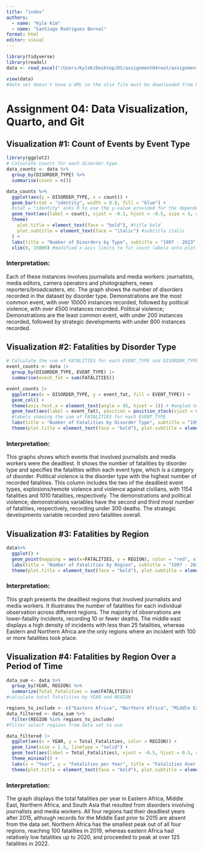 ```yaml
---
title: "index"
authors:
  - name: "Kyle Kim" 
  - name: "Santiago Rodriguez Bernal"
format: html
editor: visual
---
```


```r
library(tidyverse)
library(readxl)
data <- read_excel("/Users/KyleK/Desktop/DS/assignment04root/assignment04/Data/Assignment04dataset.xlsx")

view(data)
#data set doesn't have a URL so the xlsx file must be downloaded from GitHub repo.
```

# Assignment 04: Data Visualization, Quarto, and Git

## Visualization #1: Count of Events by Event Type

```r
library(ggplot2)
# Calculate counts for each disorder type.
data_counts <- data %>%
  group_by(DISORDER_TYPE) %>%
  summarise(count = n())

data_counts %>%
  ggplot(aes(y = DISORDER_TYPE, x = count)) +
  geom_bar(stat = "identity", width = 0.8, fill = "blue") + 
  #stat = "identity" asks R to use the y-value provided for the dependent variable.
  geom_text(aes(label = count), vjust = -0.1, hjust = -0.5, size = 3, color = "black") +
  theme(
    plot.title = element_text(face = "bold"), #title bold
    plot.subtitle = element_text(face = "italic") #subtitle italic
  ) + 
  labs(title = "Number of Disorders by Type", subtitle = "1997 - 2023", y = "Count", x = "Disorder Type") +
  xlim(0, 15000) #modified x-axis limits to fit count labels onto plot. 

```

### Interpretation:

Each of these instances involves journalists and media workers: journalists, media editors, camera operators and photographers, news reporters/broadcasters, etc. The graph shows the number of disorders recorded in the dataset by disorder type. Demonstrations are the most common event, with over 10000 instances recorded, followed by political violence, with over 4500 instances recorded. Political violence; Demonstrations are the least common event, with under 200 instances recorded, followed by strategic developments with under 800 instances recorded. 

## Visualization #2: Fatalities by Disorder Type

```r
# Calculate the sum of FATALITIES for each EVENT_TYPE and DISORDER_TYPE
event_counts <- data |>
  group_by(DISORDER_TYPE, EVENT_TYPE) |>
  summarise(event_fat = sum(FATALITIES))

event_counts |>
  ggplot(aes(x = DISORDER_TYPE, y = event_fat, fill = EVENT_TYPE)) +
  geom_col() +
  theme(axis.text.x = element_text(angle = 45, hjust = 1)) + #angled text to fix overcrowding
  geom_text(aes(label = event_fat), position = position_stack(vjust = 0.5), size = 3, color = "black") + 
  #labels showing the sum of FATALITIES for each EVENT_TYPE
  labs(title = "Number of Fatalities by Disorder Type", subtitle = "1997 - 2023", x = "Disorder Type", y = "Fatalities", fill = "Event Type") +
  theme(plot.title = element_text(face = "bold"), plot.subtitle = element_text(face = "italic"))

```

### Interpretation:

This graphs shows which events that involved journalists and media workers were the deadliest. It shows the number of fatalities by disorder type and specifies the fatalities within each event type, which is a category of disorder. Political violence is the disorder type with the highest number of recorded fatalities. This column includes the two of the deadliest event types, explosions/remote violence and violence against civilians, with 1154 fatalities and 1010 fatalities, respectively. The demonstrations and political violence; demonstrations variables have the second and third most number of fatalities, respectively, recording under 300 deaths. The strategic developments variable recorded zero fatalities overall. 

## Visualization #3: Fatalities by Region

```r
data%>%
  ggplot() +
  geom_point(mapping = aes(x=FATALITIES, y = REGION), color = "red", alpha = 0.5) +
  labs(title = "Number of Fatalities by Region", subtitle = "1997 - 2023", x = "Fatalities", y = "Regions") +
  theme(plot.title = element_text(face = "bold"), plot.subtitle = element_text(face = "italic"))
```

### Interpretation:

This graph presents the deadliest regions that involved journalists and media workers. It illustrates the number of fatalities for each individual observation across different regions. The majority of observations are lower-fatality incidents, recording 10 or fewer deaths. The middle east displays a high density of incidents with less than 25 fatalities, whereas Eastern and Northern Africa are the only regions where an incident with 100 or more fatalities took place.

## Visualization #4: Fatalities by Region Over a Period of Time

```r
data_sum <- data %>%
  group_by(YEAR, REGION) %>%
  summarize(Total_Fatalities = sum(FATALITIES))
#calculate total fatalities by YEAR and REGION

regions_to_include <- c("Eastern Africa", "Northern Africa", "Middle East", "South Asia")
data_filtered <- data_sum %>%
  filter(REGION %in% regions_to_include)
#filter select regions from data set to use

data_filtered |>
  ggplot(aes(x = YEAR, y = Total_Fatalities, color = REGION)) +
  geom_line(size = 1.5, linetype = "solid") +
  geom_text(aes(label = Total_Fatalities), vjust = -0.5, hjust = 0.5, size = 3) + #center data labels 
  theme_minimal() +
  labs(x = "Year", y = "Fatalities per Year", title = "Fatalities Over Time by Region", subtitle = "1997 - 2023", color = "Region") +
  theme(plot.title = element_text(face = "bold"), plot.subtitle = element_text(face = "italic"))
```

### Interpretation:

The graph displays the total fatalities per year in Eastern Africa, Middle East, Northern Africa, and South Asia that resulted from disorders involving journalists and media workers. All four regions had their deadliest years after 2015, although records for the Middle East prior to 2015 are absent from the data set. Northern Africa has the smallest peak out of all four regions, reaching 100 fatalities in 2019, whereas eastern Africa had relatively low fatalities up to 2020, and proceeded to peak at over 125 fatalities in 2022.
